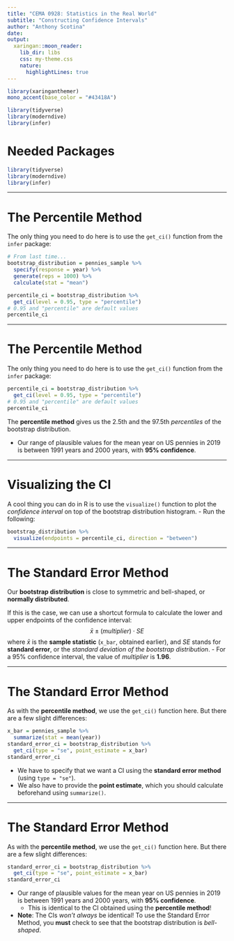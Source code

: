```yaml
---
title: "CEMA 0928: Statistics in the Real World"
subtitle: "Constructing Confidence Intervals"
author: "Anthony Scotina"
date: 
output:
  xaringan::moon_reader:
    lib_dir: libs
    css: my-theme.css
    nature:
      highlightLines: true
---
```


```r
library(xaringanthemer)
mono_accent(base_color = "#43418A")
```

```r
library(tidyverse)
library(moderndive)
library(infer)
```

# Needed Packages

```r
library(tidyverse)
library(moderndive)
library(infer)
```

---

# The Percentile Method

The only thing you need to do here is to use the `get_ci()` function from the `infer` package:

```r
# From last time...
bootstrap_distribution = pennies_sample %>% 
  specify(response = year) %>% 
  generate(reps = 1000) %>% 
  calculate(stat = "mean")
```

```r
percentile_ci = bootstrap_distribution %>% 
  get_ci(level = 0.95, type = "percentile") 
# 0.95 and "percentile" are default values
percentile_ci
```

---

# The Percentile Method

The only thing you need to do here is to use the `get_ci()` function from the `infer` package:
```r
percentile_ci = bootstrap_distribution %>% 
  get_ci(level = 0.95, type = "percentile") 
# 0.95 and "percentile" are default values
percentile_ci
```

The **percentile method** gives us the 2.5th and the 97.5th *percentiles* of the bootstrap distribution. 

- Our range of plausible values for the mean year on US pennies in 2019 is between 1991 years and 2000 years, with **95% confidence**. 

---

# Visualizing the CI

A cool thing you can do in R is to use the `visualize()` function to plot the *confidence interval* on top of the bootstrap distribution histogram. 
- Run the following:

```r
bootstrap_distribution %>%
  visualize(endpoints = percentile_ci, direction = "between")
```

---

# The Standard Error Method

Our **bootstrap distribution** is close to symmetric and bell-shaped, or **normally distributed**. 

If this is the case, we can use a shortcut formula to calculate the lower and upper endpoints of the confidence interval: 
$$\bar{x}\pm (multiplier)\cdot SE$$
where $\bar{x}$ is the **sample statistic** (`x_bar`, obtained earlier), and $SE$ stands for **standard error**, or the *standard deviation of the bootstrap distribution*.
- For a 95% confidence interval, the value of *multiplier* is **1.96**. 

---

# The Standard Error Method

As with the **percentile method**, we use the `get_ci()` function here. But there are a few slight differences:
```r
x_bar = pennies_sample %>%
  summarize(stat = mean(year))
standard_error_ci = bootstrap_distribution %>% 
  get_ci(type = "se", point_estimate = x_bar)
standard_error_ci
```

- We have to specify that we want a CI using the **standard error method** (using `type = "se"`). 
- We also have to provide the **point estimate**, which you should calculate beforehand using `summarize()`. 

---

# The Standard Error Method

As with the **percentile method**, we use the `get_ci()` function here. But there are a few slight differences:
```r
standard_error_ci = bootstrap_distribution %>% 
  get_ci(type = "se", point_estimate = x_bar)
standard_error_ci
```

- Our range of plausible values for the mean year on US pennies in 2019 is between 1991 years and 2000 years, with **95% confidence**. 
    - This is identical to the CI obtained using the **percentile method**!
    
- **Note**: The CIs *won't always* be identical! To use the Standard Error Method, you **must** check to see that the bootstrap distribution is *bell-shaped*. 